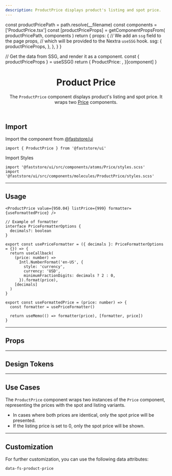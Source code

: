```yaml
---
description: ProductPrice displays product's listing and spot price.
---
```



  const productPricePath = path.resolve(__filename)
  const components = ['ProductPrice.tsx']
  const [productPriceProps] = getComponentPropsFrom(
    productPricePath,
    components
  )
  return {
    props: {
      // We add an `ssg` field to the page props,
      // which will be provided to the Nextra `useSSG` hook.
      ssg: {
        productPriceProps,
      },
    },
  }
}

  // Get the data from SSG, and render it as a component.
  const { productPriceProps } = useSSG()
  return {
    ProductPrice: <PropsSection propsList={productPriceProps} />,
  }[component]
}

<header>

# Product Price

The `ProductPrice` component displays product's listing and spot price.
It wraps two [Price](/components/atoms/price) components.

</header>

## Import

Import the component from [@faststore/ui](/../components)

```tsx
import { ProductPrice } from '@faststore/ui'
```

Import Styles

```tsx copy
import '@faststore/ui/src/components/atoms/Price/styles.scss'
import '@faststore/ui/src/components/molecules/ProductPrice/styles.scss'
```

---

## Usage

<OverviewSection>
  <ProductPrice value={950.04} listPrice={999} formatter={useFormattedPrice} />
</OverviewSection>

```tsx copy
<ProductPrice value={950.04} listPrice={999} formatter={useFormattedPrice} />
```

```tsx copy
// Example of formatter
interface PriceFormatterOptions {
  decimals?: boolean
}

export const usePriceFormatter = ({ decimals }: PriceFormatterOptions = {}) => {
  return useCallback(
    (price: number) =>
      Intl.NumberFormat('en-US', {
        style: 'currency',
        currency: 'USD',
        minimumFractionDigits: decimals ? 2 : 0,
      }).format(price),
    [decimals]
  )
}

export const useFormattedPrice = (price: number) => {
  const formatter = usePriceFormatter()

  return useMemo(() => formatter(price), [formatter, price])
}
```

---

## Props

<ProductPricePropsSection component="ProductPrice" />

---

## Design Tokens

<TokenTable>
  <TokenRow token="--fs-product-price-gap" value="var(--fs-spacing-1)" />
</TokenTable>

---

## Use Cases

The `ProductPrice` component wraps two instances of the `Price` component, representing the prices with the spot and listing variants.

- In cases where both prices are identical, only the spot price will be presented.
- If the listing price is set to 0, only the spot price will be shown.

---

## Customization

For further customization, you can use the following data attributes:

`data-fs-product-price`
